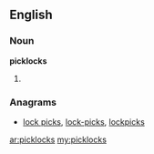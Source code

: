 ==English==

===Noun===
'''picklocks'''

# {{plural of|[[picklock]]}}

===Anagrams===
* [[lock picks#English|lock picks]], [[lock-picks#English|lock-picks]], [[lockpicks#English|lockpicks]]

[[ar:picklocks]]
[[my:picklocks]]
